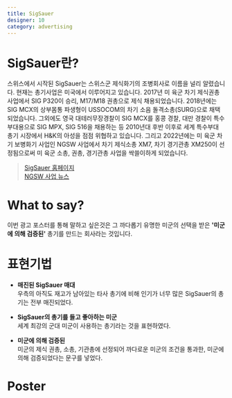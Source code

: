 ```yaml
---
title: SigSauer
designer: 10
category: advertising
---
```


# SigSauer란?

<ImageViewer src='10/sigsauer/siglogo.png'/>
스위스에서 시작된 SigSauer는 스위스군 제식화기의 조병회사로 이름을 널리 알렸습니다. 현재는 총기사업은 미국에서 이루어지고 있습니다.
2017년 미 육군 차기 제식권총 사업에서 SIG P320이 승리, M17/M18 권총으로 제식 채용되었습니다. 2018년에는 SIG MCX의 상부몸통 파생형이 USSOCOM의 차기 소음 돌격소총(SURG)으로 채택되었습니다. 그외에도 영국 대테러무장경찰이 SIG MCX를 홍콩 경찰, 대만 경찰이 특수부대용으로 SIG MPX, SIG 516을 채용하는 등 2010년대 후반 이후로 세계 특수부대 총기 시장에서 H&K의 아성을 점점 위협하고 있습니다. 그리고 2022년에는 미 육군 차기 보병화기 사업인 NGSW 사업에서 차기 제식소총 XM7, 차기 경기관총 XM250이 선정됨으로써 미 육군 소총, 권총, 경기관총 사업을 싹쓸이하게 되었습니다.

> [SigSauer 홈페이지][siglink] <br/>
> [NGSW 사업 뉴스][news]
  
[siglink]: https://www.sigsauer.com/ "방문하기"
[news]: https://www.army.mil/article/255827?fbclid=IwAR1EF7yaZbF5gu7oQp5uRS6uhRpXFnWIs5pkvnh9Xs4DAgB16hJDf5XLCy8 "방문하기"

# What to say?

이번 광고 포스터를 통해 말하고 싶은것은 그 까다롭기 유명한 미군의 선택을 받은 **'미군에 의해 검증된'** 총기를 만드는 회사라는 것입니다.

# 표현기법

* **매진된 SigSauer 매대**<br/>우측의 아직도 재고가 남아있는 타사 총기에 비해 인기가 너무 많은 SigSauer의 총기는 전부 매진되었다.

* **SigSauer의 총기를 들고 좋아하는 미군**<br/>세계 최강의 군대 미군이 사용하는 총기라는 것을 표현하였다.

* **미군에 의해 검증된**<br/>미군의 제식 권총, 소총, 기관총에 선정되어 까다로운 미군의 조건을 통과한, 미군에 의해 검증되었다는 문구를 넣었다.


# Poster

<ImageViewer src='10/sigsauer/poster.jpg' />